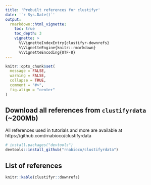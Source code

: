 ```yaml
---
title: 'Prebuilt references for clustifyr'
date: '`r Sys.Date()`'
output:
  rmarkdown::html_vignette:
    toc: true
    toc_depth: 3
    vignette: >
      %\VignetteIndexEntry{clustifyr-downrefs}
      %\VignetteEngine{knitr::rmarkdown}
      %\VignetteEncoding{UTF-8}
---
```


```r
knitr::opts_chunk$set(
  message = FALSE,
  warning = FALSE,
  collapse = TRUE,
  comment = "#>",
  fig.align = "center"
)
```

## Download all references from `clustifyrdata` (~200Mb)

All references used in tutorials and more are available at https://github.com/rnabioco/clustifyrdata

```r
# install.packages("devtools")
devtools::install_github("rnabioco/clustifyrdata")
```

## List of references
```r
knitr::kable(clustifyr::downrefs)
```
